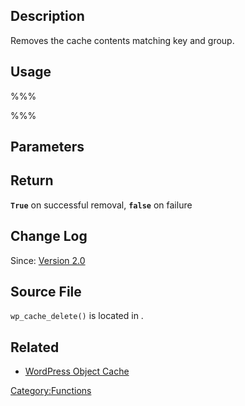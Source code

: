 == Description ==
Removes the cache contents matching key and group.

== Usage ==
%%%<?php wp_cache_delete( $key, $group ); ?>%%%

== Parameters ==
{{Parameter|$key|int/string|the key to indicate the value.}}
{{Parameter|$group|string| this is a way of grouping data within the cache. Allows you to use the same key across different groups.|optional}}

==Return==
<tt><b>True</b></tt> on successful removal, <tt><b>false</b></tt> on failure

== Change Log ==

Since: [[Version 2.0]]

== Source File ==
<tt>wp_cache_delete()</tt> is located in {{Trac|wp-includes/cache.php|tags/4.2.2|75}}.

== Related ==
* [[Class Reference/WP Object Cache|WordPress Object Cache]]
{{Tag Footer}}

[[Category:Functions]]